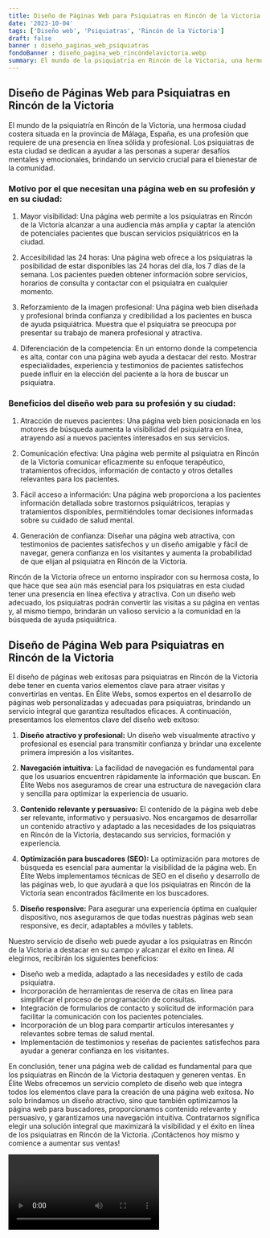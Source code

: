 ```yaml
---
title: Diseño de Páginas Web para Psiquiatras en Rincón de la Victoria
date: '2023-10-04'
tags: ['Diseño web', 'Psiquiatras', 'Rincón de la Victoria']
draft: false
banner : diseño_paginas_web_psiquiatras
fondoBanner : diseño_pagina_web_rincóndelavictoria.webp
summary: El mundo de la psiquiatría en Rincón de la Victoria, una hermosa ciudad costera situada en la provincia de Málaga, España, es una profesión que requiere de una presencia en línea sólida y profesional. Los psiquiatras de esta ciudad se dedican a ayudar a las personas a superar desafíos mentales y emocionales, brindando un servicio crucial para el bienestar de la comunidad.
---
```


## Diseño de Páginas Web para Psiquiatras en Rincón de la Victoria

El mundo de la psiquiatría en Rincón de la Victoria, una hermosa ciudad costera situada en la provincia de Málaga, España, es una profesión que requiere de una presencia en línea sólida y profesional. Los psiquiatras de esta ciudad se dedican a ayudar a las personas a superar desafíos mentales y emocionales, brindando un servicio crucial para el bienestar de la comunidad.

### Motivo por el que necesitan una página web en su profesión y en su ciudad:

1. Mayor visibilidad: Una página web permite a los psiquiatras en Rincón de la Victoria alcanzar a una audiencia más amplia y captar la atención de potenciales pacientes que buscan servicios psiquiátricos en la ciudad.

2. Accesibilidad las 24 horas: Una página web ofrece a los psiquiatras la posibilidad de estar disponibles las 24 horas del día, los 7 días de la semana. Los pacientes pueden obtener información sobre servicios, horarios de consulta y contactar con el psiquiatra en cualquier momento.

3. Reforzamiento de la imagen profesional: Una página web bien diseñada y profesional brinda confianza y credibilidad a los pacientes en busca de ayuda psiquiátrica. Muestra que el psiquiatra se preocupa por presentar su trabajo de manera profesional y atractiva.

4. Diferenciación de la competencia: En un entorno donde la competencia es alta, contar con una página web ayuda a destacar del resto. Mostrar especialidades, experiencia y testimonios de pacientes satisfechos puede influir en la elección del paciente a la hora de buscar un psiquiatra.

### Beneficios del diseño web para su profesión y su ciudad:

1. Atracción de nuevos pacientes: Una página web bien posicionada en los motores de búsqueda aumenta la visibilidad del psiquiatra en línea, atrayendo así a nuevos pacientes interesados en sus servicios.

2. Comunicación efectiva: Una página web permite al psiquiatra en Rincón de la Victoria comunicar eficazmente su enfoque terapéutico, tratamientos ofrecidos, información de contacto y otros detalles relevantes para los pacientes.

3. Fácil acceso a información: Una página web proporciona a los pacientes información detallada sobre trastornos psiquiátricos, terapias y tratamientos disponibles, permitiéndoles tomar decisiones informadas sobre su cuidado de salud mental.

4. Generación de confianza: Diseñar una página web atractiva, con testimonios de pacientes satisfechos y un diseño amigable y fácil de navegar, genera confianza en los visitantes y aumenta la probabilidad de que elijan al psiquiatra en Rincón de la Victoria.

Rincón de la Victoria ofrece un entorno inspirador con su hermosa costa, lo que hace que sea aún más esencial para los psiquiatras en esta ciudad tener una presencia en línea efectiva y atractiva. Con un diseño web adecuado, los psiquiatras podrán convertir las visitas a su página en ventas y, al mismo tiempo, brindarán un valioso servicio a la comunidad en la búsqueda de ayuda psiquiátrica.

<GifSeo />

<Cta />

## Diseño de Página Web para Psiquiatras en Rincón de la Victoria

El diseño de páginas web exitosas para psiquiatras en Rincón de la Victoria debe tener en cuenta varios elementos clave para atraer visitas y convertirlas en ventas. En Élite Webs, somos expertos en el desarrollo de páginas web personalizadas y adecuadas para psiquiatras, brindando un servicio integral que garantiza resultados eficaces. A continuación, presentamos los elementos clave del diseño web exitoso:

1. **Diseño atractivo y profesional:** Un diseño web visualmente atractivo y profesional es esencial para transmitir confianza y brindar una excelente primera impresión a los visitantes.

2. **Navegación intuitiva:** La facilidad de navegación es fundamental para que los usuarios encuentren rápidamente la información que buscan. En Élite Webs nos aseguramos de crear una estructura de navegación clara y sencilla para optimizar la experiencia de usuario.

3. **Contenido relevante y persuasivo:** El contenido de la página web debe ser relevante, informativo y persuasivo. Nos encargamos de desarrollar un contenido atractivo y adaptado a las necesidades de los psiquiatras en Rincón de la Victoria, destacando sus servicios, formación y experiencia.

4. **Optimización para buscadores (SEO):** La optimización para motores de búsqueda es esencial para aumentar la visibilidad de la página web. En Élite Webs implementamos técnicas de SEO en el diseño y desarrollo de las páginas web, lo que ayudará a que los psiquiatras en Rincón de la Victoria sean encontrados fácilmente en los buscadores.

5. **Diseño responsive:** Para asegurar una experiencia óptima en cualquier dispositivo, nos aseguramos de que todas nuestras páginas web sean responsive, es decir, adaptables a móviles y tablets.

Nuestro servicio de diseño web puede ayudar a los psiquiatras en Rincón de la Victoria a destacar en su campo y alcanzar el éxito en línea. Al elegirnos, recibirán los siguientes beneficios:

- Diseño web a medida, adaptado a las necesidades y estilo de cada psiquiatra.
- Incorporación de herramientas de reserva de citas en línea para simplificar el proceso de programación de consultas.
- Integración de formularios de contacto y solicitud de información para facilitar la comunicación con los pacientes potenciales.
- Incorporación de un blog para compartir artículos interesantes y relevantes sobre temas de salud mental.
- Implementación de testimonios y reseñas de pacientes satisfechos para ayudar a generar confianza en los visitantes.

En conclusión, tener una página web de calidad es fundamental para que los psiquiatras en Rincón de la Victoria destaquen y generen ventas. En Élite Webs ofrecemos un servicio completo de diseño web que integra todos los elementos clave para la creación de una página web exitosa. No solo brindamos un diseño atractivo, sino que también optimizamos la página web para buscadores, proporcionamos contenido relevante y persuasivo, y garantizamos una navegación intuitiva. Contratarnos significa elegir una solución integral que maximizará la visibilidad y el éxito en línea de los psiquiatras en Rincón de la Victoria. ¡Contáctenos hoy mismo y comience a aumentar sus ventas!

<Video />

<CtaBot job='Psiquiatras' city='Rincón de la Victoria'/>

<Gmaps query='Rincón de la Victoria+españa+maps' />